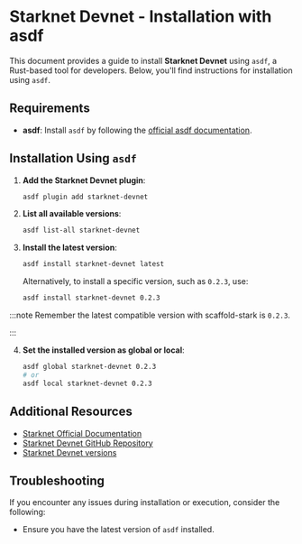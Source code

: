 # Starknet Devnet - Installation with asdf

This document provides a guide to install **Starknet Devnet** using `asdf`, a Rust-based tool for developers. Below, you'll find instructions for installation using `asdf`.

## Requirements

- **asdf**: Install `asdf` by following the [official asdf documentation](https://asdf-vm.com/).

## Installation Using `asdf`

1. **Add the Starknet Devnet plugin**:

   ```bash
   asdf plugin add starknet-devnet
   ```

2. **List all available versions**:

   ```bash
   asdf list-all starknet-devnet
   ```

3. **Install the latest version**:

   ```bash
   asdf install starknet-devnet latest
   ```

   Alternatively, to install a specific version, such as `0.2.3`, use:

   ```bash
   asdf install starknet-devnet 0.2.3
   ```

:::note
Remember the latest compatible version with scaffold-stark is `0.2.3`.

:::

4. **Set the installed version as global or local**:
   ```bash
   asdf global starknet-devnet 0.2.3
   # or
   asdf local starknet-devnet 0.2.3
   ```

## Additional Resources

- [Starknet Official Documentation](https://starknet.io/docs)
- [Starknet Devnet GitHub Repository](https://github.com/0xSpaceShard/starknet-devnet-rs)
- [Starknet Devnet versions](https://github.com/0xSpaceShard/starknet-devnet-rs/tags)

## Troubleshooting

If you encounter any issues during installation or execution, consider the following:

- Ensure you have the latest version of `asdf` installed.
